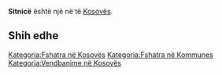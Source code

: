 {{Fshat në 
 | Emri                = Sitnicë
 | EmriAlt                = 
 | NAME_SHORT_FORM=      
 | NAME_GENERIC=      
 | NAME_SORT_NAME_RO=      SITNICE
 | FULL_NAME_RO = Sitnicë
 | FULL_NAME_ND_RO=Sitnice
 | SORT_NAME_RG=SITNICE
 | FULL_NAME_RG=Sitnicë
 | FULL_NAME_ND_RG=Sitnice
 | SRP_NAME_SHORT_FORM=      
 | SRP_NAME_GENERIC=      
 | SRP_NAME_SORT_NAME_RO=      
 | SRP_FULL_NAME_RO = 
 | SRP_FULL_NAME_ND_RO=
 | SRP_SORT_NAME_RG=
 | SRP_FULL_NAME_RG=
 | SRP_FULL_NAME_ND_RG=
 | Emri (Rasa dhanore) = 
 | Figura              = 
 | Shteti              = Kosovo
 | Komuna              = 
 | Kodi postar         = 
 | Sipërfaqja          = 

 | Popullsia           = 

 | Regj. i popullsisë  = 
 | Dend. e popullsisë  = 
 | Faqja zyrtare       = 
 <!--- Koordinatat ----> 
 | Gjerësia            = 42.901667
 | Gjatësia            = 20.873889
 | Lartësia            = 
}}
'''Sitnicë''' është një [[]] në [[]] të [[Kosovës]].

<!-- == Gjeografia == -->
<!-- == Historia == -->
<!-- == Demografia == -->
== Shih edhe ==
{{Komuna }}
{{Kosovo-Administrata-Cung}}

[[Kategoria:Fshatra në Kosovës]]
[[Kategoria:Fshatra në Kommunes ]]
[[Kategoria:Vendbanime në Kosovës]]